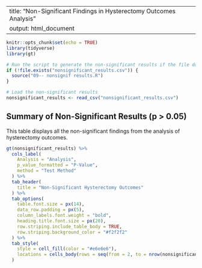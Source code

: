 
---
title: "Non-Significant Findings in Hysterectomy Outcomes Analysis"
output: html_document
---

```r
knitr::opts_chunk$set(echo = TRUE)
library(tidyverse)
library(gt)

# Run the script to generate the non-significant results if the file doesn't exist
if (!file.exists("nonsignificant_results.csv")) {
  source("09-- nonsignif results.R")
}

# Load the non-significant results
nonsignificant_results <- read_csv("nonsignificant_results.csv")
```

## Summary of Non-Significant Results (p > 0.05)

This table displays all the non-significant findings from the analysis of hysterectomy outcomes. 

```r
gt(nonsignificant_results) %>%
  cols_label(
    Analysis = "Analysis",
    p_value_formatted = "P-Value",
    method = "Test Method"
  ) %>%
  tab_header(
    title = "Non-Significant Hysterectomy Outcomes"
  ) %>%
  tab_options(
    table.font.size = px(14),
    data_row.padding = px(5),
    column_labels.font.weight = "bold",
    heading.title.font.size = px(20),
    row.striping.include_table_body = TRUE,
    row.striping.background_color = "#f2f2f2"
  ) %>%
  tab_style(
    style = cell_fill(color = "#e6e6e6"),
    locations = cells_body(rows = seq(from = 2, to = nrow(nonsignificant_results), by = 2))
  )
```
